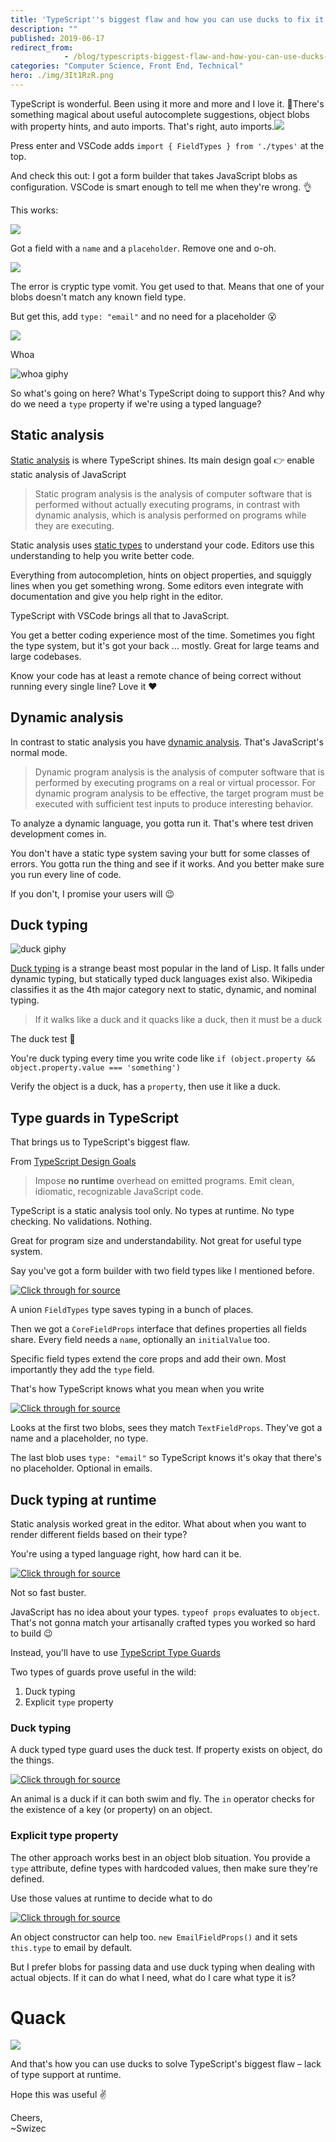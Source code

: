 ```yaml
---
title: 'TypeScript''s biggest flaw and how you can use ducks to fix it'
description: ""
published: 2019-06-17
redirect_from: 
            - /blog/typescripts-biggest-flaw-and-how-you-can-use-ducks-to-fix-it/swizec/9122
categories: "Computer Science, Front End, Technical"
hero: ./img/3It1RzR.png
---
```


TypeScript is wonderful. Been using it more and more and I love it. 🥰There's something magical about useful autocomplete suggestions, object blobs with property hints, and auto imports. That's right, auto imports.![](./img/3It1RzR.png)

Press enter and VSCode adds `import { FieldTypes } from './types'` at the top.

And check this out: I got a form builder that takes JavaScript blobs as configuration. VSCode is smart enough to tell me when they're wrong. 👌

This works:

![](./img/8jAnn0L.png)

Got a field with a `name` and a `placeholder`. Remove one and o-oh.

![](./img/ulnjYvE.png)

The error is cryptic type vomit. You get used to that. Means that one of your blobs doesn't match any known field type.

But get this, add `type: "email"` and no need for a placeholder 😮

![](./img/43vXqhT.png)

Whoa

![whoa giphy](./img/media-DyvyiFFXF1Yli-giphy.gif)

So what's going on here? What's TypeScript doing to support this? And why do we need a `type` property if we're using a typed language?

## Static analysis

[Static analysis](https://en.wikipedia.org/wiki/Static_program_analysis) is where TypeScript shines. Its main design goal 👉 enable static analysis of JavaScript

> Static program analysis is the analysis of computer software that is performed without actually executing programs, in contrast with dynamic analysis, which is analysis performed on programs while they are executing.

Static analysis uses [static types](https://en.wikipedia.org/wiki/Type_system#Static_typing) to understand your code. Editors use this understanding to help you write better code.

Everything from autocompletion, hints on object properties, and squiggly lines when you get something wrong. Some editors even integrate with documentation and give you help right in the editor.

TypeScript with VSCode brings all that to JavaScript.

You get a better coding experience most of the time. Sometimes you fight the type system, but it's got your back ... mostly. Great for large teams and large codebases.

Know your code has at least a remote chance of being correct without running every single line? Love it ❤️

## Dynamic analysis

In contrast to static analysis you have [dynamic analysis](https://en.wikipedia.org/wiki/Dynamic_program_analysis). That's JavaScript's normal mode.

> Dynamic program analysis is the analysis of computer software that is performed by executing programs on a real or virtual processor. For dynamic program analysis to be effective, the target program must be executed with sufficient test inputs to produce interesting behavior.

To analyze a dynamic language, you gotta run it. That's where test driven development comes in.

You don't have a static type system saving your butt for some classes of errors. You gotta run the thing and see if it works. And you better make sure you run every line of code.

If you don't, I promise your users will 😉

## Duck typing

![duck giphy](./img/media-krewXUB6LBja-giphy.gif)

[Duck typing](https://en.wikipedia.org/wiki/Duck_typing) is a strange beast most popular in the land of Lisp. It falls under dynamic typing, but statically typed duck languages exist also. Wikipedia classifies it as the 4th major category next to static, dynamic, and nominal typing.

> If it walks like a duck and it quacks like a duck, then it must be a duck

The duck test 🦆

You're duck typing every time you write code like `if (object.property && object.property.value === 'something')`

Verify the object is a duck, has a `property`, then use it like a duck.

## Type guards in TypeScript

That brings us to TypeScript's biggest flaw.

From [TypeScript Design Goals](https://github.com/Microsoft/TypeScript/wiki/TypeScript-Design-Goals)

> Impose **no runtime** overhead on emitted programs. Emit clean, idiomatic, recognizable JavaScript code.

TypeScript is a static analysis tool only. No types at runtime. No type checking. No validations. Nothing.

Great for program size and understandability. Not great for useful type system.

Say you've got a form builder with two field types like I mentioned before.

[![Click through for source](./img/techletter.app-screenshot-1560790608889.png)](https://carbon.now.sh/?bg=rgba(255,255,255,1)&t=seti&l=typescript&ds=true&wc=true&wa=true&pv=48px&ph=32px&ln=false&code=%2F%2F%20A%20union%20type%20for%20field%20types%0Aexport%20type%20FieldTypes%20%3D%20TextFieldProps%20%7C%20EmailFieldProps%3B%0A%0A%2F%2F%20All%20fields%20share%20some%20properties%0Aexport%20interface%20CoreFieldProps%20%7B%0A%20%20%20%20name%3A%20string%3B%0A%20%20%20%20initialValue%3F%3A%20string%3B%0A%7D%0A%0A%2F%2F%20Text%20fields%20require%20a%20placeholder%0A%2F%2F%20type%20is%20%60text%60%20by%20default%0Aexport%20interface%20TextFieldProps%20extends%20CoreFieldProps%20%7B%0A%20%20%20%20type%3F%3A%20%22text%22%3B%0A%20%20%20%20placeholder%3A%20string%3B%0A%7D%0A%0A%2F%2F%20Email%20fields%20don't%20require%20a%20placeholder%0Aexport%20interface%20EmailFieldProps%20extends%20CoreFieldProps%20%7B%0A%20%20%20%20type%3A%20%22email%22%3B%0A%20%20%20%20placeholder%3F%3A%20string%3B%0A%7D)

A union `FieldTypes` type saves typing in a bunch of places.

Then we got a `CoreFieldProps` interface that defines properties all fields share. Every field needs a `name`, optionally an `initialValue` too.

Specific field types extend the core props and add their own. Most importantly they add the `type` field.

That's how TypeScript knows what you mean when you write

[![Click through for source](./img/techletter.app-screenshot-1560790608727.png)](https://carbon.now.sh/?bg=rgba(255,255,255,1)&t=seti&l=typescript&ds=true&wc=true&wa=true&pv=48px&ph=32px&ln=false&code=%3CForm%0A%20%20%20%20onSubmit%3D%7Bvalues%20%3D%3E%20alert(JSON.stringify(values%2C%20null%2C%202))%7D%0A%20%20%20%20fields%3D%7B%5B%0A%20%20%20%20%20%20%20%20%7B%20name%3A%20%22firstName%22%2C%20placeholder%3A%20%22First%20Name%22%20%7D%2C%0A%20%20%20%20%20%20%20%20%7B%20name%3A%20%22lastName%22%2C%20placeholder%3A%20%22Last%20Name%22%20%7D%2C%0A%20%20%20%20%20%20%20%20%7B%20name%3A%20%22email%22%2C%20type%3A%20%22email%22%20%7D%0A%20%20%20%20%5D%7D%20%2F%3E)

Looks at the first two blobs, sees they match `TextFieldProps`. They've got a name and a placeholder, no type.

The last blob uses `type: "email"` so TypeScript knows it's okay that there's no placeholder. Optional in emails.

## Duck typing at runtime

Static analysis worked great in the editor. What about when you want to render different fields based on their type?

You're using a typed language right, how hard can it be.

[![Click through for source](./img/techletter.app-screenshot-1560797141465.png)](https://carbon.now.sh/?bg=rgba(255,255,255,1)&t=seti&l=typescript&ds=true&wc=true&wa=true&pv=48px&ph=32px&ln=false&code=const%20RenderField%20%3D%20(props%3A%20FieldTypes)%20%3D%3E%20%7B%0A%09if%20(typeof%20props%20%3D%3D%20TextFieldProps)%20%7B%0A%09%09%2F%2F%20render%20a%20text%20field%0A%09%7Delse%20if%20(typeof%20props%20%3D%3D%20EmailFieldProps)%20%7B%0A%09%09%2F%2F%20render%20an%20email%20field%0A%09%7D%0A%7D)

Not so fast buster.

JavaScript has no idea about your types. `typeof props` evaluates to `object`. That's not gonna match your artisanally crafted types you worked so hard to build 😉

Instead, you'll have to use [TypeScript Type Guards](https://www.typescriptlang.org/docs/handbook/advanced-types.html#type-guards-and-differentiating-types)

Two types of guards prove useful in the wild:

1.  Duck typing
2.  Explicit `type` property

### Duck typing

A duck typed type guard uses the duck test. If property exists on object, do the things.

[![Click through for source](./img/techletter.app-screenshot-1560797140706.png)](https://carbon.now.sh/?bg=rgba(255,255,255,1)&t=seti&l=typescript&ds=true&wc=true&wa=true&pv=48px&ph=32px&ln=false&code=function%20isDuck(animal%3A%20Duck%20%7C%20Elephant%20%7C%20Donkey)%20%7B%0A%09return%20%22swim%22%20in%20animal%20%26%26%20%22fly%22%20in%20animal%3B%0A%7D)

An animal is a duck if it can both swim and fly. The `in` operator checks for the existence of a key (or property) on an object.

### Explicit type property

The other approach works best in an object blob situation. You provide a `type` attribute, define types with hardcoded values, then make sure they're defined.

Use those values at runtime to decide what to do

[![Click through for source](./img/techletter.app-screenshot-1560797142337.png)](https://carbon.now.sh/?bg=rgba(255,255,255,1)&t=seti&l=typescript&ds=true&wc=true&wa=true&pv=48px&ph=32px&ln=false&code=const%20RenderField%20%3D%20(props%3A%20FieldTypes)%20%3D%3E%20%7B%0A%20%20%20%20switch%20(props.type)%20%7B%0A%20%20%20%20%20%20%20%20case%20%22email%22%3A%0A%20%20%20%20%20%20%20%20%20%20%20%20%2F%2F%20render%20email%20field%0A%20%20%20%20%20%20%20%20case%20%22text%22%3A%0A%20%20%20%20%20%20%20%20%20%20%20%20%2F%2F%20render%20text%20field%0A%20%20%20%20%7D%0A%7D%3B)

An object constructor can help too. `new EmailFieldProps()` and it sets `this.type` to email by default.

But I prefer blobs for passing data and use duck typing when dealing with actual objects. If it can do what I need, what do I care what type it is?

# Quack

![](./img/kr3gtct.png)

And that's how you can use ducks to solve TypeScript's biggest flaw – lack of type support at runtime.

Hope this was useful ✌️

Cheers,  
~Swizec
